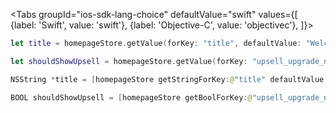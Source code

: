 
<Tabs
  groupId="ios-sdk-lang-choice"
  defaultValue="swift"
  values={[
    {label: 'Swift', value: 'swift'},
    {label: 'Objective-C', value: 'objectivec'},
  ]}>
  <TabItem value="swift">

```swift
let title = homepageStore.getValue(forKey: "title", defaultValue: "Welcome")

let shouldShowUpsell = homepageStore.getValue(forKey: "upsell_upgrade_now", defaultValue: false)
```

  </TabItem>
  <TabItem value="objectivec">

```swift
NSString *title = [homepageStore getStringForKey:@"title" defaultValue:@"Welcome"];

BOOL shouldShowUpsell = [homepageStore getBoolForKey:@"upsell_upgrade_now" defaultValue:NO];
```

  </TabItem>
</Tabs>
